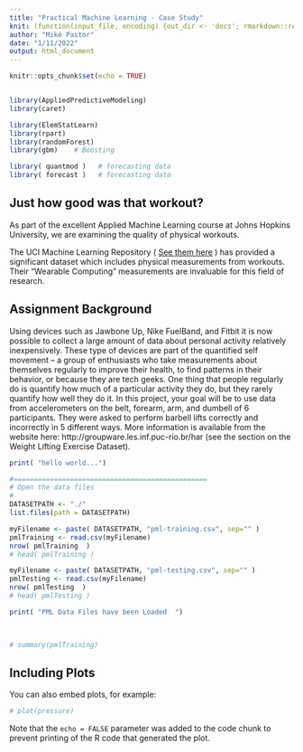 ```yaml
---
title: "Practical Machine Learning - Case Study"
knit: (function(input_file, encoding) {out_dir <- 'docs'; rmarkdown::render(input_file,encoding=encoding,output_file=file.path(dirname(input_file), out_dir, 'index.html'))})
author: "Mike Pastor"
date: "1/11/2022"
output: html_document
---
```


```r
knitr::opts_chunk$set(echo = TRUE)


library(AppliedPredictiveModeling)
library(caret)

library(ElemStatLearn)      
library(rpart)
library(randomForest)
library(gbm)    # Boosting

library( quantmod )   # forecasting data
library( forecast )   # forecasting data

```
##   Just how good was that workout?

As part of the excellent Applied Machine Learning course at Johns Hopkins University, we are examining the quality of physical workouts.  

The UCI Machine Learning Repository ( [See them here](https://archive.ics.uci.edu/ml/datasets/Wearable+Computing%3A+Classification+of+Body+Postures+and+Movements+(PUC-Rio) ) ) has provided a significant dataset which includes physical measurements from workouts.  Their "Wearable Computing" measurements are invaluable for this field of research. 

##   Assignment Background
Using devices such as Jawbone Up, Nike FuelBand, and Fitbit it is now possible to collect a large amount of data about personal activity relatively inexpensively. These type of devices are part of the quantified self movement – a group of enthusiasts who take measurements about themselves regularly to improve their health, to find patterns in their behavior, or because they are tech geeks. One thing that people regularly do is quantify how much of a particular activity they do, but they rarely quantify how well they do it. In this project, your goal will be to use data from accelerometers on the belt, forearm, arm, and dumbell of 6 participants. They were asked to perform barbell lifts correctly and incorrectly in 5 different ways. More information is available from the website here: http://groupware.les.inf.puc-rio.br/har (see the section on the Weight Lifting Exercise Dataset). 





```r

print( "hello world...")

#================================================
# Open the data files
# 
DATASETPATH <- "./"
list.files(path = DATASETPATH)

myFilename <- paste( DATASETPATH, "pml-training.csv", sep="" )
pmlTraining <- read.csv(myFilename)
nrow( pmlTraining  )
# head( pmlTraining )

myFilename <- paste( DATASETPATH, "pml-testing.csv", sep="" )
pmlTesting <- read.csv(myFilename)
nrow( pmlTesting  )
# head( pmlTesting )

print( "PML Data Files have been Loaded  ")

 
```

```r
# summary(pmlTraining)
```

## Including Plots

You can also embed plots, for example:

```r
# plot(pressure)
```

Note that the `echo = FALSE` parameter was added to the code chunk to prevent printing of the R code that generated the plot.

